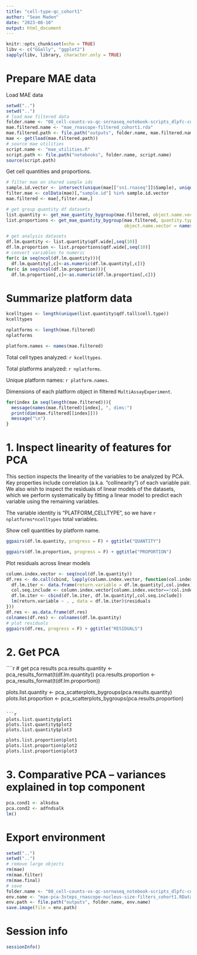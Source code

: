 ```yaml
---
title: "cell-type-qc_cohort1"
author: "Sean Maden"
date: "2023-08-10"
output: html_document
---
```


```r
knitr::opts_chunk$set(echo = TRUE)
libv <- c("GGally", "ggplot2")
sapply(libv, library, character.only = TRUE)
```

# Prepare MAE data

Load MAE data

```r
setwd("..")
setwd("..")
# load mae filtered data
folder.name <- "08_cell-counts-vs-qc-snrnaseq_notebook-scripts_dlpfc-cohort1"
mae.filtered.name <- "mae_rnascope-filtered_cohort1.rda"
mae.filtered.path <- file.path("outputs", folder.name, mae.filtered.name)
mae <- get(load(mae.filtered.path))
# source mae utilities
script.name <- "mae_utilities.R"
script.path <- file.path("notebooks", folder.name, script.name)
source(script.path)
```

Get cell quantities and proportions.

```r
# filter mae on shared sample ids
sample.id.vector <- intersect(unique(mae[["sn1.rnaseq"]]$Sample), unique(mae[["rnascope.image"]]$Sample))
filter.mae <- colData(mae)[,"sample.id"] %in% sample.id.vector
mae.filtered <- mae[,filter.mae,]

# get group quantity df datasets
list.quantity <- get_mae_quantity_bygroup(mae.filtered, object.name.vector = names(mae.filtered))
list.proportions <- get_mae_quantity_bygroup(mae.filtered, quantity.type = "proportions",
                                             object.name.vector = names(mae.filtered))

# get analysis datasets
df.lm.quantity <- list.quantity$qdf.wide[,seq(10)]
df.lm.proportion <- list.proportions$qdf.wide[,seq(10)]
# convert variables to numeric
for(c in seq(ncol(df.lm.quantity))){
  df.lm.quantity[,c]<-as.numeric(df.lm.quantity[,c])}
for(c in seq(ncol(df.lm.proportion))){
  df.lm.proportion[,c]<-as.numeric(df.lm.proportion[,c])}
```

# Summarize platform data

```r
kcelltypes <- length(unique(list.quantity$qdf.tall$cell.type))
kcelltypes

nplatforms <- length(mae.filtered)
nplatforms

platform.names <- names(mae.filtered)
```

Total cell types analyzed: `r kcelltypes`.

Total platforms analyzed: `r nplatforms`.

Unique platform names: `r platform.names`.

Dimensions of each platform object in filtered `MultiAssayExperiment`.

```r
for(index in seq(length(mae.filtered))){
  message(names(mae.filtered)[index], ", dims:")
  print(dim(mae.filtered[[index]]))
  message("\n")
}
```

# 1. Inspect linearity of features for PCA

This section inspects the linearity of the variables to be analyzed by PCA. Key properties 
include correlation (a.k.a. "collinearity") of each variable pair. We also wish to 
inspect the residuals of linear models of the datasets, which we perform systematically
by fitting a linear model to predict each variable using the remaining variables. 

The variable identity is "PLATFORM_CELLTYPE", so we have `r nplatforms*ncelltypes` total variables.

Show cell quantities by platform name.

```r
ggpairs(df.lm.quantity, progress = F) + ggtitle("QUANTITY")
```

```r
ggpairs(df.lm.proportion, progress = F) + ggtitle("PROPORTION")
```

Plot residuals across linear models

```r
column.index.vector <- seq(ncol(df.lm.quantity))
df.res <- do.call(cbind, lapply(column.index.vector, function(col.index){
  df.lm.iter <- data.frame(return.variable = df.lm.quantity[,col.index])
  col.seq.include <- column.index.vector[column.index.vector==!col.index]
  df.lm.iter <- cbind(df.lm.iter, df.lm.quantity[,col.seq.include])
  lm(return.variable ~ . , data = df.lm.iter)$residuals
}))
df.res <- as.data.frame(df.res)
colnames(df.res) <- colnames(df.lm.quantity)
# plot residuals
ggpairs(df.res, progress = F) + ggtitle("RESIDUALS")
```

# 2. Get PCA

````r
# get pca results
pca.results.quantity <- pca_results_format(t(df.lm.quantity))
pca.results.proportion <- pca_results_format(t(df.lm.proportion))

plots.list.quantity <- pca_scatterplots_bygroups(pca.results.quantity)
plots.list.proportion <- pca_scatterplots_bygroups(pca.results.proportion)

```

```r
plots.list.quantity$plot1
plots.list.quantity$plot2
plots.list.quantity$plot3
```

```r
plots.list.proportion$plot1
plots.list.proportion$plot2
plots.list.proportion$plot3
```

# 3. Comparative PCA -- variances explained in top component

```r
pca.cond1 <- alksdsa
pca.cond2 <- adfndsalk
lm()
```

# Export environment

```r
setwd("..")
setwd("..")
# remove large objects
rm(mae)
rm(mae.filter)
rm(mae.final)
# save
folder.name <- "08_cell-counts-vs-qc-snrnaseq_notebook-scripts_dlpfc-cohort1"
env.name <- "mae-pca-3steps_rnascope-nucleus-size-filters_cohort1.RData"
env.path <- file.path("outputs", folder.name, env.name)
save.image(file = env.path)
```

# Session info

```r
sessionInfo()
```
